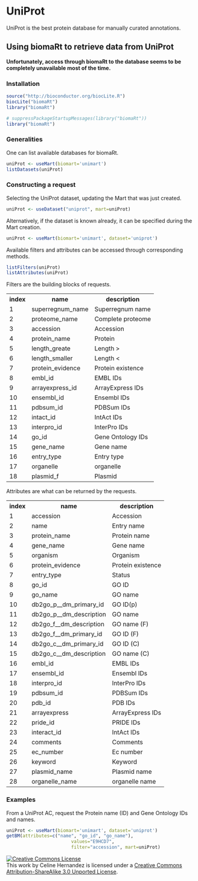 UniProt
================================================================================

UniProt is the best protein database for manually curated annotations.

Using biomaRt to retrieve data from UniProt
--------------------------------------------------------------------------------

**Unfortunately, access through biomaRt to the database seems to be completely unavailable most of the time.**


### Installation

```r
source("http://bioconductor.org/biocLite.R")
biocLite("biomaRt")
library("biomaRt")
```

```r
# suppressPackageStartupMessages(library("biomaRt"))
library("biomaRt")
```

### Generalities

One can list available databases for biomaRt.
```r
uniProt <- useMart(biomart='unimart')
listDatasets(uniProt)
```

### Constructing a request

Selecting the UniProt dataset, updating the Mart that was just created.
```r
uniProt <- useDataset("uniprot", mart=uniProt)
```

Alternatively, if the dataset is known already, it can be specified during the Mart creation.
```r
uniProt <- useMart(biomart='unimart', dataset='uniprot')
```

Available filters and attributes can be accessed through corresponding methods.
```r
listFilters(uniProt)
listAttributes(uniProt)
```

Filters are the building blocks of requests.

<table>
<tr><th>index</th><th>name</th><th>description</th></tr>
<tr><td> 1 </td><td> superregnum_name </td><td> Superregnum name</td></tr>
<tr><td> 2 </td><td> proteome_name </td><td> Complete proteome</td></tr>
<tr><td> 3 </td><td> accession </td><td> Accession</td></tr>
<tr><td> 4 </td><td> protein_name </td><td> Protein</td></tr>
<tr><td> 5 </td><td> length_greate </td><td> Length ></td></tr>
<tr><td> 6 </td><td> length_smaller </td><td> Length <</td></tr>
<tr><td> 7 </td><td> protein_evidence </td><td> Protein existence</td></tr>
<tr><td> 8 </td><td> embl_id </td><td> EMBL IDs</td></tr>
<tr><td> 9 </td><td> arrayexpress_id </td><td> ArrayExpress IDs</td></tr>
<tr><td> 10 </td><td> ensembl_id </td><td> Ensembl IDs</td></tr>
<tr><td> 11 </td><td> pdbsum_id </td><td> PDBSum IDs</td></tr>
<tr><td> 12 </td><td> intact_id </td><td> IntAct IDs</td></tr>
<tr><td> 13 </td><td> interpro_id </td><td> InterPro IDs</td></tr>
<tr><td> 14 </td><td> go_id </td><td> Gene Ontology IDs</td></tr>
<tr><td> 15 </td><td> gene_name </td><td> Gene name</td></tr>
<tr><td> 16 </td><td> entry_type </td><td> Entry type</td></tr>
<tr><td> 17 </td><td> organelle </td><td> organelle</td></tr>
<tr><td> 18 </td><td> plasmid_f </td><td> Plasmid</td></tr>
</table>

Attributes are what can be returned by the requests.

<table>
<tr><th>index</th><th>name</th><th>description</th></tr>
<tr><td> 1 </td><td> accession </td><td> Accession </td></tr>
<tr><td> 2 </td><td> name </td><td> Entry name </td></tr>
<tr><td> 3 </td><td> protein_name </td><td> Protein name </td></tr>
<tr><td> 4 </td><td> gene_name </td><td> Gene name </td></tr>
<tr><td> 5 </td><td> organism </td><td> Organism </td></tr>
<tr><td> 6 </td><td> protein_evidence </td><td> Protein existence </td></tr>
<tr><td> 7 </td><td> entry_type </td><td> Status </td></tr>
<tr><td> 8 </td><td> go_id </td><td> GO ID </td></tr>
<tr><td> 9 </td><td> go_name </td><td> GO name </td></tr>
<tr><td> 10 </td><td> db2go_p__dm_primary_id </td><td> GO ID(p) </td></tr>
<tr><td> 11 </td><td> db2go_p__dm_description </td><td> GO name </td></tr>
<tr><td> 12 </td><td> db2go_f__dm_description </td><td> GO name (F) </td></tr>
<tr><td> 13 </td><td> db2go_f__dm_primary_id </td><td> GO ID (F) </td></tr>
<tr><td> 14 </td><td> db2go_c__dm_primary_id </td><td> GO ID (C) </td></tr>
<tr><td> 15 </td><td> db2go_c__dm_description </td><td> GO name (C) </td></tr>
<tr><td> 16 </td><td> embl_id </td><td> EMBL IDs </td></tr>
<tr><td> 17 </td><td> ensembl_id </td><td> Ensembl IDs </td></tr>
<tr><td> 18 </td><td> interpro_id </td><td> InterPro IDs </td></tr>
<tr><td> 19 </td><td> pdbsum_id </td><td> PDBSum IDs </td></tr>
<tr><td> 20 </td><td> pdb_id </td><td> PDB IDs </td></tr>
<tr><td> 21 </td><td> arrayexpress </td><td> ArrayExpress IDs </td></tr>
<tr><td> 22 </td><td> pride_id </td><td> PRIDE IDs </td></tr>
<tr><td> 23 </td><td> interact_id </td><td> IntAct IDs </td></tr>
<tr><td> 24 </td><td> comments </td><td> Comments </td></tr>
<tr><td> 25 </td><td> ec_number </td><td> Ec number </td></tr>
<tr><td> 26 </td><td> keyword </td><td> Keyword </td></tr>
<tr><td> 27 </td><td> plasmid_name </td><td> Plasmid name </td></tr>
<tr><td> 28 </td><td> organelle_name </td><td> organelle name </td></tr>
</table>

### Examples

From a UniProt AC, request the Protein name (ID) and Gene Ontology IDs and names.

```r
uniProt <- useMart(biomart='unimart', dataset='uniprot')
getBM(attributes=c("name", "go_id", "go_name"), 
                        values="E9HCD7", 
                        filter="accession", mart=uniProt)
```

<a rel="license" href="http://creativecommons.org/licenses/by-sa/3.0/deed.en_US"><img alt="Creative Commons License" style="border-width:0" src="http://i.creativecommons.org/l/by-sa/3.0/80x15.png" /></a><br />This work by <span xmlns:cc="http://creativecommons.org/ns#" property="cc:attributionName">Celine Hernandez</span> is licensed under a <a rel="license" href="http://creativecommons.org/licenses/by-sa/3.0/deed.en_US">Creative Commons Attribution-ShareAlike 3.0 Unported License</a>.